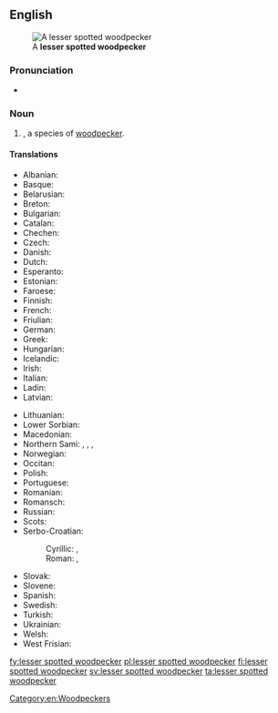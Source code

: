 ==English==
{{wikipedia}}
{{wikispecies|Picoides minor}}
[[File:PicoidesMinorBack.jpg|thumb|A '''lesser spotted woodpecker''']]

===Pronunciation===
* {{IPA|/ˈlɛsə(ɹ)ˈspɒtədˈwədpɛkə(ɹ)/|lang=en}}

===Noun===
{{en-noun|head=[[lesser]] [[spotted]] [[woodpecker]]}}

# {{taxlink|Picoides minor|species|noshow=1}}, a species of [[woodpecker]].

====Translations====
{{trans-top|''Picoides minor''}}
* Albanian: {{t|sq|qukapiku larosh i vogël}}
* Basque: {{t|eu|okil txiki}}
* Belarusian: {{t|be|малы дзяцел|m}}
* Breton: {{t|br|pilkoad bihan}}
* Bulgarian: {{t|bg|малък пъстър кълвач|m}}
* Catalan: {{t|ca|picot garser petit|m}}
* Chechen: {{t|ce|леча}}
* Czech: {{t|cs|strakapoud malý}}
* Danish: {{t|da|dværgspætte}}
* Dutch: {{t|nl|kleine bonte specht|m}}
* Esperanto: {{t|eo|malgranda buntpego}}
* Estonian: {{t|et|väike-kirjurähn}}
* Faroese: {{t|fo|dvørgspæta}}
* Finnish: {{t+|fi|pikkutikka}}
* French: {{t+|fr|pic épeichette|m}}
* Friulian: {{t|fur|pic piçul}}
* German: {{t|de|Kleinspecht|m}}
* Greek: {{t|el|νανοτσικλιτάρα}}
* Hungarian: {{t|hu|kis fakopáncs}}
* Icelandic: {{t+|is|stubbspæta}}
* Irish: {{t|ga|mionchnagaire breac}}
* Italian: {{t|it|picchio rosso minore|m}}
* Ladin: {{t|lld|becalen pice}}
* Latvian: {{t|lv|mazais dzenis}}
{{trans-mid}}
* Lithuanian: {{t|lt|mažasis margasis genys}}
* Lower Sorbian: {{t|dsb|mały šnapac}}
* Macedonian: {{t|mk|мал клукаjдрвец|m}}
* Northern Sami: {{t|se|uhcačáihni}}, {{t|se|cizáščáihni}}, {{t|se|uhcagirječáihni}}, {{t|se|deaggačáihni}}
* Norwegian: {{t|no|dvergspett}}
* Occitan: {{t|oc|pic pichòt}}
* Polish: {{t|pl|dzięciołek|m}}
* Portuguese: {{t|pt|pica-pau malhado pequeno|m}}
* Romanian: {{t+|ro|ciocănitoare}}
* Romansch: {{t|rm|pitgalain pitschen}}
* Russian: {{t|ru|ма́лый дя́тел|m}}
* Scots: {{t|sco|cnag bheag}}
* Serbo-Croatian:
*: Cyrillic: {{t|sh|мали детлић|sc=Cyrl}}, {{t|sh|мали дјетао|sc=Cyrl}}
*: Roman: {{t|sh|mali detlić}}, {{t|sh|mali djetao}}
* Slovak: {{t|sk|ďateľ malý|m}}
* Slovene: {{t|sl|mali detel|m}}
* Spanish: {{t|es|pico menor|m}}
* Swedish: {{t+|sv|mindre hackspett|c}}
* Turkish: {{t+|tr|küçük ağaçkakan}}
* Ukrainian: {{t|uk|дятел малий|m}}
* Welsh: {{t|cy|cnocell fraith leiaf}}
* West Frisian: {{t|fy|lytse eksterspjocht}}
{{trans-bottom}}

[[Category:en:Woodpeckers]]

[[fy:lesser spotted woodpecker]]
[[pl:lesser spotted woodpecker]]
[[fi:lesser spotted woodpecker]]
[[sv:lesser spotted woodpecker]]
[[ta:lesser spotted woodpecker]]